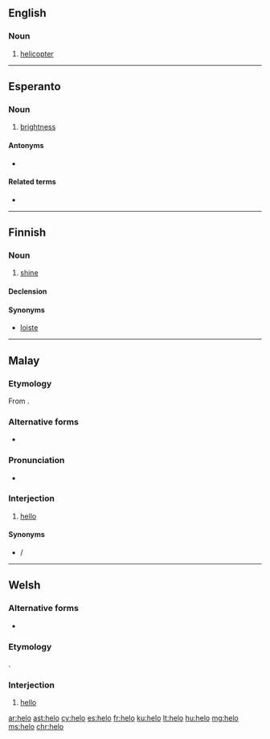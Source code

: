 ==English==

===Noun===
{{en-noun}}

# {{context|military|slang|lang=en}} [[helicopter]]

----

==Esperanto==

===Noun===
{{eo-noun|-}}

# [[brightness]]

====Antonyms====
* {{l|eo|malhelo}}

====Related terms====
* {{l|eo|hela}}

----

==Finnish==

===Noun===
{{fi-noun}}

# {{context|rare|lang=fi}} [[shine]]

====Declension====
{{fi-decl-valo|hel|||o|a}}

====Synonyms====
* [[loiste]]

----

==Malay==
===Etymology===
From {{etyl|en|ms}} {{term|hello|lang=en}}.

===Alternative forms===
* {{l|ms|هيلو|sc=Arab}}

===Pronunciation===
* {{a|Bahasa Baku}} {{IPA|/helo/|lang=ms}}

===Interjection===
{{head|ms|interjection|Jawi spelling|هيلو}}

# [[hello]]

====Synonyms====
* {{l|ms|halo}} / {{l|ms|هلو|sc=Arab}}

----

==Welsh==

===Alternative forms===
*{{l|cy|hylo}}

===Etymology===
{{borrowing|en|hello|lang=cy}}.

===Interjection===
{{head|cy|interjection}}

# [[hello]] {{gloss|greeting}}

[[ar:helo]]
[[ast:helo]]
[[cy:helo]]
[[es:helo]]
[[fr:helo]]
[[ku:helo]]
[[lt:helo]]
[[hu:helo]]
[[mg:helo]]
[[ms:helo]]
[[chr:helo]]